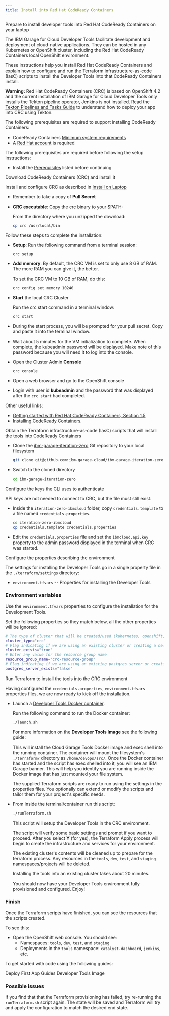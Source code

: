 ```yaml
---
title: Install into Red Hat CodeReady Containers
---
```


<Tabs>

<Tab label="Prerequisites">

<PageDescription>

Prepare to install developer tools into Red Hat CodeReady Containers on your laptop

</PageDescription>

The IBM Garage for Cloud Developer Tools facilitate development and deployment of cloud-native applications.
They can be hosted in any Kubernetes or OpenShift cluster, including the Red Hat CodeReady Containers local OpenShift environment.

These instructions help you install Red Hat CodeReady Containers and explain
how to configure and run the Terraform infrastructure-as-code (IasC) scripts to install the Developer Tools into that CodeReady Containers install.

<InlineNotification kind="warning">

**Warning:** Red Hat CodeReady Containers (CRC) is based on OpenShift 4.2 and the current installation of  IBM Garage for Cloud Developer Tools only installs the Tekton pipeline operator, Jenkins is not installed.
Read the [Tekton Pipelines and Tasks Guide](/guides/continuous-integration-tekton) to understand how to deploy your app into CRC using Tekton.

</InlineNotification>

The following prerequisites are required to support installing CodeReady Containers:

- CodeReady Containers [Minimum system requirements](https://access.redhat.com/documentation/en-us/red_hat_codeready_containers/1.0/html/getting_started_guide/getting-started-with-codeready-containers_gsg#minimum-system-requirements_gsg)
- A [Red Hat account](https://access.redhat.com/login) is required

The following prerequisites are required before following the setup instructions:

- Install the [Prerequisites](/getting-started/prereqs) listed before continuing

</Tab>

<Tab label="Install CRC">

<PageDescription>

Download CodeReady Containers (CRC) and install it

</PageDescription>

Install and configure CRC as described in [Install on Laptop](https://cloud.redhat.com/openshift/install/crc/installer-provisioned)

- Remember to take a copy of **Pull Secret**

- **CRC executable**: Copy the crc binary to your $PATH:

    From the directory where you unzipped the download:
    ```bash
    cp crc /usr/local/bin
    ```

Follow these steps to complete the installation:

- **Setup**: Run the following command from a terminal session:
    ```bash
    crc setup
    ```
- **Add memory**: By default, the CRC VM is set to only use 8 GB of RAM. The more RAM you can give it, the better.

    To set the CRC VM to 10 GB of RAM, do this:
    ```bash
    crc config set memory 10240
    ```

- **Start** the local CRC Cluster

    Run the crc start command in a terminal window:
    ```bash
    crc start
    ```

- During the start process, you will be prompted for your pull secret. Copy and paste it into the terminal window.

- Wait about 5 minutes for the VM initialization to complete. When complete, the kubeadmin password will be displayed. Make note of
this password because you will need it to log into the console.

- Open the Cluster Admin **Console**
    ```bash
    crc console
    ```
- Open a web browser and go to the OpenShift console

- Login with user id **kubeadmin** and the password that was displayed
after the `crc start` had completed.

Other useful links:

- [Getting started with Red Hat CodeReady Containers, Section 1.5](https://access.redhat.com/documentation/en-us/red_hat_codeready_containers/1.0/html/getting_started_guide/getting-started-with-codeready-containers_gsg)
- [Installing CodeReady Containers](https://access.redhat.com/documentation/en-us/red_hat_codeready_containers/1.0/html/getting_started_guide/getting-started-with-codeready-containers_gsg#installing-codeready-containers_gsg).

</Tab>

<Tab label="Download">

<PageDescription>

Obtain the Terraform infrastructure-as-code (IasC) scripts that will install the tools into CodeReady Containers

</PageDescription>

- Clone the [ibm-garage-iteration-zero](https://github.com/ibm-garage-cloud/ibm-garage-iteration-zero) Git repository to your local filesystem
    ```bash
    git clone git@github.com:ibm-garage-cloud/ibm-garage-iteration-zero.git
    ```

- Switch to the cloned directory
    ```bash
    cd ibm-garage-iteration-zero
    ```

</Tab>

<Tab label="API keys">

<PageDescription>

Configure the keys the CLI uses to authenticate

</PageDescription>

API keys are not needed to connect to CRC, but the file must still exist.

- Inside the `iteration-zero-ibmcloud` folder, copy `credentials.template` to a file named `credentials.properties`.
    ```bash
    cd iteration-zero-ibmcloud
    cp credentials.template credentials.properties
    ```

- Edit the `credentials.properties` file and set the `ibmcloud.api.key` property to the admin password displayed in the terminal when CRC was started.

</Tab>

<Tab label="Configuration">

<PageDescription>

Configure the properties describing the environment

</PageDescription>

The settings for installing the Developer Tools go in a single property file
in the `./terraform/settings` directory:
- `environment.tfvars` -- Properties for installing the Developer Tools

### Environment variables

Use the  `environment.tfvars` properties to configure the installation for the Development Tools.

Set the following properties so they match below, all the other properties will be ignored:

```bash
# The type of cluster that will be created/used (kubernetes, openshift, or crc)
cluster_type="crc"
# Flag indicating if we are using an existing cluster or creating a new one
cluster_exists="true"
# Enter any value for the resource group name
resource_group_name="crc-resource-group"
# Flag indicating if we are using an existing postgres server or creating a new one
postgres_server_exists="false"
```

</Tab>

<Tab label="Run">

<PageDescription>

Run Terraform to install the tools into the CRC environment

</PageDescription>

Having configured the `credentials.properties`, `environment.tfvars` properties files,
we are now ready to kick off the installation.

- Launch a [Developer Tools Docker container](https://github.com/ibm-garage-cloud/ibm-garage-cli-tools "Cloud Garage Tools Docker image").

    Run the following command to run the Docker container:
    ```bash
    ./launch.sh
    ```

    For more information on the **Developer Tools Image** see the following guide:

    This will install the Cloud Garage Tools Docker image and exec shell into the running container. The container will
    mount the filesystem's `./terraform/` directory as `/home/devops/src/`. Once the Docker container has started and
    the script has exec shelled into it, you will see an IBM Garage banner. This will help you identify you are running
    inside the Docker image that has just mounted your file system.

    The supplied Terraform scripts are ready to run using the settings in the properties files.
    You optionally can extend or modify the scripts and tailor them for your project's specific needs.

- From inside the terminal/container run this script:
    ```bash
    ./runTerraform.sh
    ```

    This script will setup the Developer Tools in the CRC environment.

    The script will verify some basic settings and prompt if you want to proceed. After you select **Y** (for yes),
    the Terraform Apply process will begin to create the infrastructure and services for your environment.

    The existing cluster's contents will be cleaned up to prepare for the terraform
    process. Any resources in the `tools`, `dev`, `test`, and `staging` namespaces/projects will be deleted.

    Installing the tools into an existing cluster takes about 20 minutes.

    <InlineNotification kind="success">

    You should now have your Developer Tools environment
        fully provisioned and configured. Enjoy!

    </InlineNotification>

### Finish

Once the Terraform scripts have finished, you can see the resources that the scripts created.

To see this:
- Open the OpenShift web console. You should see:
    - Namespaces: `tools`, `dev`, `test`, and `staging`
    - Deployments in the `tools` namespace: `catalyst-dashboard`, `jenkins`, etc.

To get started with code using the following guides:

<AnchorLinks>
  <AnchorLink to="../../getting-started/deploy-app">Deploy First App</AnchorLink>
  <AnchorLink to="../../guides/overview">Guides</AnchorLink>
  <AnchorLink to="../../guides/tools-image">Developer Tools Image</AnchorLink>
</AnchorLinks>

### Possible issues

If you find that that the Terraform provisioning has failed, try re-running the `runTerraform.sh` script again.
The state will be saved and Terraform will try and apply the configuration to match the desired end state.

</Tab>

</Tabs>